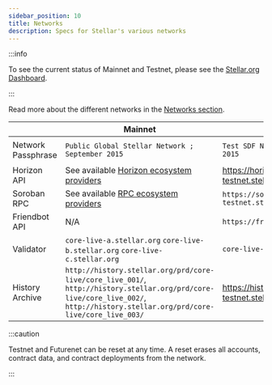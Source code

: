 ```yaml
---
sidebar_position: 10
title: Networks
description: Specs for Stellar's various networks
---
```


:::info

To see the current status of Mainnet and Testnet, please see the [Stellar.org Dashboard](https://dashboard.stellar.org/).

:::

Read more about the different networks in the [Networks section](../learn/fundamentals/networks.mdx).

|  | Mainnet | Testnet | Futurenet |
| :-- | --- | --- | --- |
| Network Passphrase | `Public Global Stellar Network ; September 2015` | `Test SDF Network ; September 2015` | `Test SDF Future Network ; October 2022` |
| Horizon API | See available [Horizon ecosystem providers] | https://horizon-testnet.stellar.org | https://horizon-futurenet.stellar.org |
| Soroban RPC | See available [RPC ecosystem providers] | `https://soroban-testnet.stellar.org` | `https://rpc-futurenet.stellar.org` |
| Friendbot API | N/A | `https://friendbot.stellar.org` | `https://friendbot-futurenet.stellar.org` |
| Validator | `core-live-a.stellar.org` `core-live-b.stellar.org` `core-live-c.stellar.org` | `core-live-testnet.stellar.org` | `core-live-futurenet.stellar.org` |
| History Archive | `http://history.stellar.org/prd/core-live/core_live_001/`, `http://history.stellar.org/prd/core-live/core_live_002/`, `http://history.stellar.org/prd/core-live/core_live_003/` | https://history-testnet.stellar.org | https://history-futurenet.stellar.org |

:::caution

Testnet and Futurenet can be reset at any time. A reset erases all accounts, contract data, and contract deployments from the network.

:::

[horizon ecosystem providers]: ../data/horizon/horizon-providers.mdx
[rpc ecosystem providers]: ../data/rpc/rpc-providers.mdx
